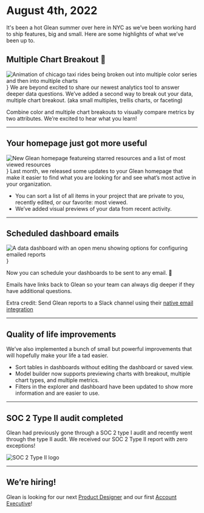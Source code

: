 # August 4th, 2022

It's been a hot Glean summer over here in NYC as we’ve been working hard to ship features, big and small. Here are some highlights of what we’ve been up to.

## Multiple Chart Breakout 🎉

<img src="/product_updates/220803_trellis.gif" alt="Animation of chicago taxi rides being broken out into multiple color series and then into multiple charts" />}
We are beyond excited to share our newest analytics tool to answer deeper data questions. We’ve added a second way to break out your data, multiple chart breakout. (aka small multiples, trellis charts, or faceting)

Combine color and multiple chart breakouts to visually compare metrics by two attributes. We’re excited to hear what you learn!

---

## Your homepage just got more useful

<img src="/product_updates/220803_homepage.png" alt="New Glean homepage featureing starred resources and a list of most viewed resources" />}
Last month, we released some updates to your Glean homepage that make it easier to find what you are looking for and see what’s most active in your organization.

- You can sort a list of all items in your project that are private to you, recently edited, or our favorite: most viewed.
- We’ve added visual previews of your data from recent activity.

---

## Scheduled dashboard emails

<img src="/product_updates/220803_dashboard_reports.png" alt="A data dashboard with an open menu showing options for configuring emailed reports" />}

Now you can schedule your dashboards to be sent to any email. 🥳

Emails have links back to Glean so your team can always dig deeper if they have additional questions.

Extra credit: Send Glean reports to a Slack channel using their [native email integration](https://nyc.us3.list-manage.com/track/click?u=6300d55bcba31646550d3c1e4&id=06a81c7c2b&e=454d9cfee6)

---

## Quality of life improvements

We’ve also implemented a bunch of small but powerful improvements that will hopefully make your life a tad easier.

- Sort tables in dashboards without editing the dashboard or saved view.
- Model builder now supports previewing charts with breakout, multiple chart types, and multiple metrics.
- Filters in the explorer and dashboard have been updated to show more information and are easier to use.

---

## SOC 2 Type II audit completed

Glean had previously gone through a SOC 2 type I audit and recently went through the type II audit. We received our SOC 2 Type II report with zero exceptions!

<img src="/product_updates/220803_soc2.png" alt="SOC 2 Type II logo" />

---

## We’re hiring!

Glean is looking for our next [Product Designer](https://glean.io/open-roles/product-designer) and our first [Account Executive](https://glean.io/open-roles/account-executive)!
